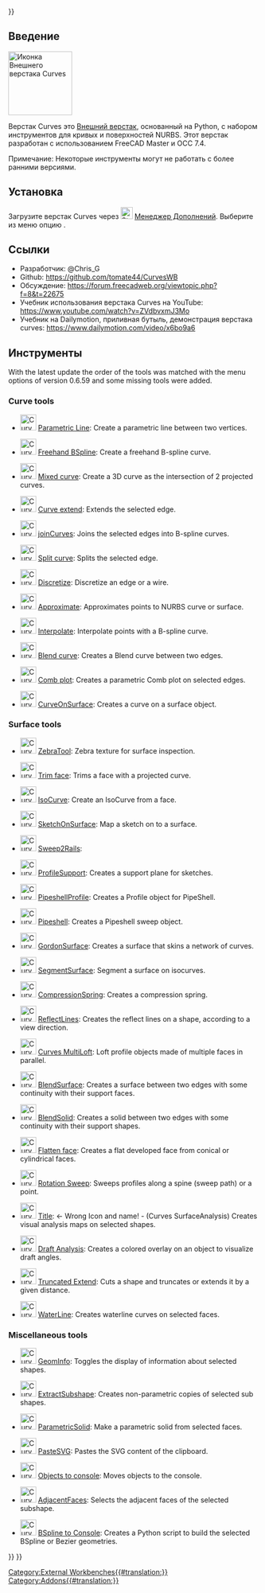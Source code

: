 <languages/>
{{UnfinishedDocu{{#translation:}}}}


<span id="Introduction"></span>
==Введение==

[[Image:Curves_workbench_icon.svg|thumb|128px|Иконка Внешнего верстака Curves]]
{{TOCright}}

Верстак Curves это [[External_workbenches/ru|Внешний верстак]], основанный на Python, с набором инструментов для кривых и поверхностей NURBS. Этот верстак разработан с использованием FreeCAD Master и OCC 7.4.

Примечание: Некоторые инструменты могут не работать с более ранними версиями.

<span id="Installation"></span>
==Установка==

Загрузите верстак Curves через [[Image:Std_AddonMgr.svg|24px|link=Std_AddonMgr]] [[Std_AddonMgr/ru|Менеджер Дополнений]]. Выберите из меню опцию {{MenuCommand|Инструменты → Менеджер дополнений}}.

<span id="References"></span>
==Ссылки==

<div class="mw-translate-fuzzy">
* Разработчик: @Chris_G
* Github: https://github.com/tomate44/CurvesWB
* Обсуждение: https://forum.freecadweb.org/viewtopic.php?f=8&t=22675
* Учебник использования верстака Curves на YouTube: https://www.youtube.com/watch?v=ZVdbvxmJ3Mo
* Учебник на Dailymotion, приливная бутыль, демонстрация верстака curves: https://www.dailymotion.com/video/x6bo9a6
</div>

<span id="Tools"></span>
==Инструменты==

With the latest update the order of the tools was matched with the menu options of version 0.6.59 and some missing tools were added.

===Curve tools===

* [[Image:Curves_Line.svg|32px]] [[Curves_Line|Parametric Line]]: Create a parametric line between two vertices.

* [[Image:Curves_EditableSpline.svg|32px]] [[Curves_EditableSpline|Freehand BSpline]]: Create a freehand B-spline curve.

* [[Image:Curves_MixedCurve.svg|32px]] [[Curves_MixedCurve|Mixed curve]]: Create a 3D curve as the intersection of 2 projected curves.

* [[Image:Curves_ExtendCurve.svg|32px]] [[Curves_ExtendCurve|Curve extend]]: Extends the selected edge.

* [[Image:Curves_JoinCurve.svg|32px]] [[Curves_JoinCurve|joinCurves]]: Joins the selected edges into B-spline curves.

* [[Image:Curves_SplitCurve.svg|32px]] [[Curves_SplitCurve|Split curve]]: Splits the selected edge.

* [[Image:Curves_Discretize.svg|32px]] [[Curves_Discretize|Discretize]]: Discretize an edge or a wire.

* [[Image:Curves_Approximate.svg|32px]] [[Curves_Approximate|Approximate]]: Approximates points to NURBS curve or surface.

* [[Image:Curves_Interpolate.svg|32px]] [[Curves_Interpolate|Interpolate]]: Interpolate points with a B-spline curve.

* [[Image:Curves_ParametricBlendCurve.svg|32px]] [[Curves_ParametricBlendCurve|Blend curve]]: Creates a Blend curve between two edges.

* [[Image:Curves_ParametricComb.svg|32px]] [[Curves_ParametricComb|Comb plot]]: Creates a parametric Comb plot on selected edges.

* [[Image:Curves_CurveOnSurface.svg|32px]] [[Curves_CurveOnSurface|CurveOnSurface]]: Creates a curve on a surface object.

===Surface tools===

* [[Image:Curves_ZebraTool.svg|32px]] [[Curves_ZebraTool|ZebraTool]]: Zebra texture for surface inspection.

* [[Image:Curves_TrimFace.svg|32px]] [[Curves_TrimFace|Trim face]]: Trims a face with a projected curve.

* [[Image:Curves_IsoCurve.svg|32px]] [[Curves_IsoCurve|IsoCurve]]: Create an IsoCurve from a face.

* [[Image:Curves_SketchOnSurface.svg|32px]] [[Curves_SketchOnSurface|SketchOnSurface]]: Map a sketch on to a surface.

* [[Image:Curves_Sweep2Rails.svg|32px]] [[Curves_Sweep2Rails|Sweep2Rails]]:

* [[Image:Curves_ProfileSupport.svg|32px]] [[Curves_ProfileSupport|ProfileSupport]]: Creates a support plane for sketches.

* [[Image:Curves_PipeshellProfile.svg|32px]] [[Curves_PipeshellProfile|PipeshellProfile]]: Creates a Profile object for PipeShell.

* [[Image:Curves_Pipeshell.svg|32px]] [[Curves_Pipeshell|Pipeshell]]: Creates a Pipeshell sweep object.

* [[Image:Curves_GordonSurface.svg|32px]] [[Curves_GordonSurface|GordonSurface]]: Creates a surface that skins a network of curves.

* [[Image:Curves_SegmentSurface.svg|32px]] [[Curves_SegmentSurface|SegmentSurface]]: Segment a surface on isocurves.

* [[Image:Curves_CompressionSpring.svg|32px]] [[Curves_CompressionSpring|CompressionSpring]]: Creates a compression spring.

* [[Image:Curves_ReflectLines.svg|32px]] [[Curves_ReflectLines|ReflectLines]]: Creates the reflect lines on a shape, according to a view direction.

* [[Image:Curves_MultiLoft.svg|32px]] [[Curves_MultiLoft|Curves MultiLoft]]: Loft profile objects made of multiple faces in parallel.

* [[Image:Curves_BlendSurf2.svg|32px]] [[Curves_BlendSurf2|BlendSurface]]: Creates a surface between two edges with some continuity with their support faces.
 
* [[Image:Curves_BlendSolid.svg|32px]] [[Curves_BlendSolid|BlendSolid]]: Creates a solid between two edges with some continuity with their support shapes.

* [[Image:Curves_FlattenFace.svg|32px]] [[Curves_FlattenFace|Flatten face]]: Creates a flat developed face from conical or cylindrical faces.

* [[Image:Curves_RotationSweep.svg|32px]] [[Curves_RotationSweep|Rotation Sweep]]: Sweeps profiles along a spine (sweep path) or a point.

* [[Image:Curves_ZebraTool.svg|32px]] [[Curves_SurfaceAnalysis|Title]]: <- Wrong Icon and name! - (Curves SurfaceAnalysis) Creates visual analysis maps on selected shapes.

* [[Image:Curves_DraftAnalysis.svg|32px]] [[Curves_DraftAnalysis|Draft Analysis]]: Creates a colored overlay on an object to visualize draft angles.

* [[Image:Curves_TruncateExtend.svg|32px]] [[Curves_TruncateExtend|Truncated Extend]]: Cuts a shape and truncates or extends it by a given distance.

* [[Image:Curves_WaterlineCurves.svg|32px]] [[Curves_WaterlineCurves|WaterLine]]: Creates waterline curves on selected faces.

===Miscellaneous tools===

* [[Image:Curves_GeomInfo.svg|32px]] [[Curves_GeomInfo|GeomInfo]]: Toggles the display of information about selected shapes.

* [[Image:Curves_ExtractSubshape.svg|32px]] [[Curves_ExtractSubshape|ExtractSubshape]]: Creates non-parametric copies of selected sub shapes.

* [[Image:Curves_ParametricSolid.svg|32px]] [[Curves_ParametricSolid|ParametricSolid]]: Make a parametric solid from selected faces.

* [[Image:Curves_PasteSVG.svg|32px]] [[Curves_PasteSVG|PasteSVG]]: Pastes the SVG content of the clipboard.

* [[Image:Curves_ToConsole.svg|32px]] [[Curves_ToConsole|Objects to console]]: Moves objects to the console.

* [[Image:Curves_AdjacentFaces.svg|32px]] [[Curves_AdjacentFaces|AdjacentFaces]]: Selects the adjacent faces of the selected subshape.

* [[Image:Curves_BSplineToConsole.svg|32px]] [[Curves_BSplineToConsole|BSpline to Console]]: Creates a Python script to build the selected BSpline or Bezier geometries.


{{Curves Tools navi{{#translation:}}}}
{{Userdocnavi{{#translation:}}}}
[[Category:External Workbenches{{#translation:}}]]
[[Category:Addons{{#translation:}}]]